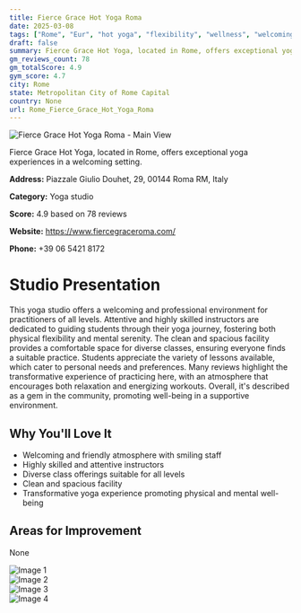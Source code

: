 ```yaml
---
title: Fierce Grace Hot Yoga Roma
date: 2025-03-08
tags: ["Rome", "Eur", "hot yoga", "flexibility", "wellness", "welcoming", "professionalism", "Rome"]  
draft: false
summary: Fierce Grace Hot Yoga, located in Rome, offers exceptional yoga experiences in a welcoming setting.
gm_reviews_count: 78
gm_totalScore: 4.9
gym_score: 4.7
city: Rome
state: Metropolitan City of Rome Capital
country: None
url: Rome_Fierce_Grace_Hot_Yoga_Roma
---
```


<div className="aspect-[16/9] relative my-8">
  <img 
    src="https://lh5.googleusercontent.com/p/AF1QipMX9IoUNbXlsD6RKYbUyFiwnnkeetShNLtKxN74=w1920-h1080-k-no"
    alt="Fierce Grace Hot Yoga Roma - Main View"
    className="object-cover absolute inset-0 w-full h-full rounded-lg"
  />
</div>

Fierce Grace Hot Yoga, located in Rome, offers exceptional yoga experiences in a welcoming setting.

**Address:** Piazzale Giulio Douhet, 29, 00144 Roma RM, Italy

**Category:** Yoga studio

**Score:** 4.9 based on 78 reviews

**Website:** https://www.fiercegraceroma.com/

**Phone:** +39 06 5421 8172

# Studio Presentation

This yoga studio offers a welcoming and professional environment for practitioners of all levels. Attentive and highly skilled instructors are dedicated to guiding students through their yoga journey, fostering both physical flexibility and mental serenity. The clean and spacious facility provides a comfortable space for diverse classes, ensuring everyone finds a suitable practice. Students appreciate the variety of lessons available, which cater to personal needs and preferences. Many reviews highlight the transformative experience of practicing here, with an atmosphere that encourages both relaxation and energizing workouts. Overall, it's described as a gem in the community, promoting well-being in a supportive environment.

## Why You'll Love It

- Welcoming and friendly atmosphere with smiling staff
- Highly skilled and attentive instructors
- Diverse class offerings suitable for all levels
- Clean and spacious facility
- Transformative yoga experience promoting physical and mental well-being

## Areas for Improvement

None

<div className="grid grid-cols-1 xl:grid-cols-2 gap-4 my-8">
<div className="aspect-[4/3] relative"><img src="https://lh3.googleusercontent.com/p/AF1QipMKjstGC4ptavVTJ6CW9OnRgliWY3AxUJGM7OlS=w1920-h1080-k-no" alt="Image 1" className="object-cover absolute inset-0 w-full h-full rounded-lg" /></div>
<div className="aspect-[4/3] relative"><img src="https://lh5.googleusercontent.com/p/AF1QipOVuPFJOYYmiqU5NJFp0L-ZKhUFHiXvMcaOGDDe=w1920-h1080-k-no" alt="Image 2" className="object-cover absolute inset-0 w-full h-full rounded-lg" /></div>
<div className="aspect-[4/3] relative"><img src="https://lh5.googleusercontent.com/p/AF1QipN9-HtwgVsUn5droqsgdhzdT3WAScDRRTMgjENg=w1920-h1080-k-no" alt="Image 3" className="object-cover absolute inset-0 w-full h-full rounded-lg" /></div>
<div className="aspect-[4/3] relative"><img src="https://lh5.googleusercontent.com/p/AF1QipOvca4-uwc94DV1lw0ZA37Lu2S8pLYc0SnVbNaU=w1920-h1080-k-no" alt="Image 4" className="object-cover absolute inset-0 w-full h-full rounded-lg" /></div>
</div>